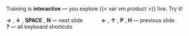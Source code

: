 :::: {.tc .mt5 .f3 .ba .bg-black-10 .b--black-10 .bw1 .br3 .near-black}
Training is **interactive** — you explore {{< var vm.product >}} live. Try it!

::: {.f4}
**→** , **↓** , **SPACE** , **N** — next slide &emsp;&emsp;&emsp; **←** , **↑** , **P** , **H** — previous slide &emsp;&emsp;&emsp; **?** — all keyboard shortcuts
:::
::::
